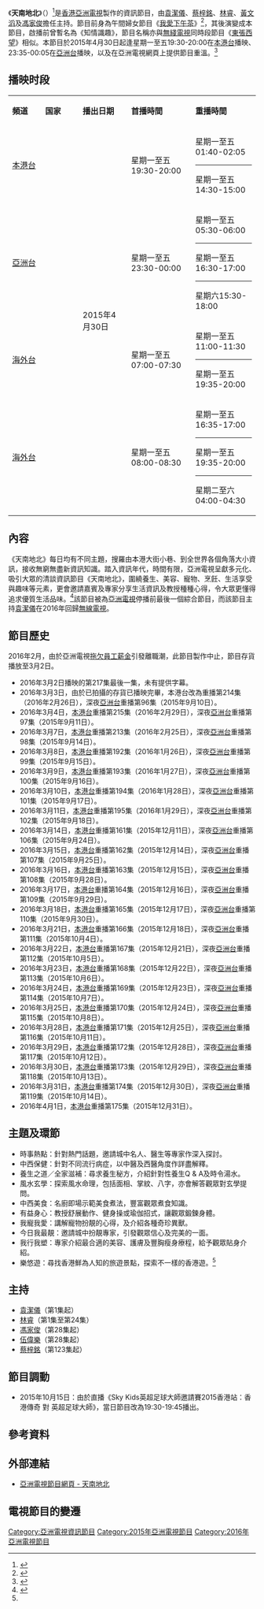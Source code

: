 {{亞視節目
|中文節目名=天南地北
|英文節目名={{lang|en|Asia Leisure}}
|圖像=[[File:ATV_Asia_Leisure.jpg|300px]]
|類型=資訊節目
|監製=[[溫少江|溫少江]]
|編導= [[黎淑芳|黎淑芳]]、[[李順景|李順景]]、[[吳錦泉|吳錦泉]]
|主持=[[袁潔儀|袁潔儀]]、[[蔡梓銘|蔡梓銘]]、[[林睿|林　睿]]、[[黃文滔|黃文滔]]、<br/>[[馮家俊|馮家俊]]
|主題音樂=
|國家={{HK}}
|語言=[[粵語|粵語]]
|集數=238
|製作年份=
|每集長=30分鐘（連廣告）
|製作公司=[[亞洲電視有限公司|亞洲電視有限公司]]
|aTV-11播出日期=2015年4月30日－2016年3月2日
|aTV-11视频制式=[[16:9|16:9]] [[標清電視|標清電視]]
|aTV-11音频制式=[[立體聲|立體聲]]
|aTV-11播出時間=星期一至五 19:30－20:00（連廣告）
|aTV-12播出日期=2015年4月30日－ 2016年3月2日
|aTV-12視頻制式=[[16:9|16:9]] [[高清電視|高清電視]]
|aTV-12音頻制式=[[立體聲|立體聲]]
|aTV-12播出時間=星期一至五 23:35－00:05（連廣告）
|晚於 = [[我愛下午茶|我愛下午茶]] 
|官方網站=http://www.hkatv.com/zh-hk/pages/262/{{dead link|date=2017年12月 |bot=InternetArchiveBot |fix-attempted=yes }}
}}

《'''天南地北'''》（{{lang|en|'''Asia Leisure'''}}）<ref>{{Cite web |url=https://www.youtube.com/watch?v=k-1qxXjuPPc |title=《天南地北》宣傳片 |access-date=2015-04-24 |archive-date=2016-03-28 |archive-url=https://web.archive.org/web/20160328043042/https://www.youtube.com/watch?v=k-1qxXjuPPc |dead-url=no }}</ref>是[[香港|香港]][[亞洲電視|亞洲電視]]製作的資訊節目，由[[袁潔儀|袁潔儀]]、[[蔡梓銘|蔡梓銘]]、[[林睿|林睿]]、[[黃文滔|黃文滔]]及[[馮家俊|馮家俊]]擔任主持。節目前身為午間婦女節目《[[我愛下午茶|我愛下午茶]]》<ref name="apple">{{cite web|url=http://hk.apple.nextmedia.com/enews/realtime/20150429/53687108|title=主持新節目《天南地北》 潔儀姐姐：唔係重播已經好開心|publisher=|access-date=2015-05-26|archive-date=2015-05-26|archive-url=https://web.archive.org/web/20150526131106/http://hk.apple.nextmedia.com/enews/realtime/20150429/53687108|dead-url=no}}</ref>，其後演變成本節目，啟播前曾暫名為《知情識趣》，節目名稱亦與[[無綫電視|無綫電視]]同時段節目《[[東張西望|東張西望]]》相似。本節目於2015年4月30日起逢星期一至五19:30-20:00在[[本港台|本港台]]播映、23:35-00:05在[[亞洲電視亞洲台|亞洲台]]播映，以及在亞洲電視網頁上提供節目重溫。<ref>{{Cite web |url=http://hk.apple.nextmedia.com/news/art/20160304/19516012 |title=存档副本 |access-date=2016-03-06 |archive-date=2017-01-12 |archive-url=https://web.archive.org/web/20170112134153/http://hk.apple.nextmedia.com/news/art/20160304/19516012 |dead-url=no }}</ref>

==播映时段==
{| class="wikitable" style="text-align:center"
|- style="background:cornflowerblue; color:white"  
|style="width:6%"|'''頻道''' ||style="width:7%"|'''国家''' ||style="width:7%"|'''播出日期''' ||style="width:10%"|'''首播時間'''||style="width:10%"|'''重播時間'''
|-
|[[本港台|本港台]]||{{HK}}||rowspan="4"|2015年4月30日||星期一至五19:30-20:00||星期一至五01:40-02:05<hr>星期一至五14:30-15:00
|-
|[[亞洲電視亞洲台|亞洲台]]||{{HK}}||星期一至五23:30-00:00||星期一至五05:30-06:00<hr>星期一至五16:30-17:00<hr>星期六15:30-18:00
|-
|[[海外台|海外台]]||{{US}}||星期一至五07:00-07:30||星期一至五11:00-11:30<hr>星期一至五19:35-20:00
|-
|[[海外台|海外台]]||{{US}}||星期一至五08:00-08:30||星期一至五16:35-17:00<hr>星期一至五19:35-20:00<hr>星期二至六04:00-04:30
|}

==內容==
《天南地北》每日均有不同主題，搜羅由本港大街小巷、到全世界各個角落大小資訊，接收無窮無盡新資訊知識。踏入資訊年代，時間有限，亞洲電視呈獻多元化、吸引大眾的清談資訊節目《天南地北》，圍繞養生、美容、寵物、烹飪、生活享受與趣味等元素，更會邀請嘉賓及專家分享生活資訊及教授種種心得，令大眾更懂得追求優質生活品味。<ref>{{cite web|url=http://www.hkatv.com/events/south/?mod=home|title=aTV 亞洲電視 香港官方網站|publisher=|deadurl=yes|archiveurl=https://web.archive.org/web/20150719012436/http://www.hkatv.com/events/south/?mod=home|archivedate=2015-07-19|access-date=2015-04-23}}</ref>該節目被為[[亞洲電視|亞洲電視]]停播前最後一個綜合節目，而該節目主持[[袁潔儀|袁潔儀]]在2016年回歸[[TVB|無線電視]]。

==節目歷史==
2016年2月，由於亞洲電視[[亞洲電視欠薪及不獲續牌事件|拖欠員工薪金]]引發離職潮，此節目製作中止，節目存貨播放至3月2日。
*2016年3月2日播映的第217集最後一集，未有提供字幕。
*2016年3月3日，由於已拍攝的存貨已播映完畢，本港台改為重播第214集（2016年2月26日），深夜[[亞洲電視亞洲台|亞洲台]]重播第96集（2015年9月10日）。
*2016年3月4日，[[本港台|本港台]]重播第215集（2016年2月29日），深夜[[亞洲電視亞洲台|亞洲台]]重播第97集（2015年9月11日）。
*2016年3月7日，[[本港台|本港台]]重播第213集（2016年2月25日），深夜[[亞洲電視亞洲台|亞洲台]]重播第98集（2015年9月14日）。
*2016年3月8日，[[本港台|本港台]]重播第192集（2016年1月26日），深夜[[亞洲電視亞洲台|亞洲台]]重播第99集（2015年9月15日）。
*2016年3月9日，[[本港台|本港台]]重播第193集（2016年1月27日），深夜[[亞洲電視亞洲台|亞洲台]]重播第100集（2015年9月16日）。
*2016年3月10日，[[本港台|本港台]]重播第194集（2016年1月28日），深夜[[亞洲電視亞洲台|亞洲台]]重播第101集（2015年9月17日）。
*2016年3月11日，[[本港台|本港台]]重播第195集（2016年1月29日），深夜[[亞洲電視亞洲台|亞洲台]]重播第102集（2015年9月18日）。
*2016年3月14日，[[本港台|本港台]]重播第161集（2015年12月11日），深夜[[亞洲電視亞洲台|亞洲台]]重播第106集（2015年9月24日）。
*2016年3月15日，[[本港台|本港台]]重播第162集（2015年12月14日），深夜[[亞洲電視亞洲台|亞洲台]]重播第107集（2015年9月25日）。
*2016年3月16日，[[本港台|本港台]]重播第163集（2015年12月15日），深夜[[亞洲電視亞洲台|亞洲台]]重播第108集（2015年9月28日）。
*2016年3月17日，[[本港台|本港台]]重播第164集（2015年12月16日），深夜[[亞洲電視亞洲台|亞洲台]]重播第109集（2015年9月29日）。
*2016年3月18日，[[本港台|本港台]]重播第165集（2015年12月17日），深夜[[亞洲電視亞洲台|亞洲台]]重播第110集（2015年9月30日）。
*2016年3月21日，[[本港台|本港台]]重播第166集（2015年12月18日），深夜[[亞洲電視亞洲台|亞洲台]]重播第111集（2015年10月4日）。
*2016年3月22日，[[本港台|本港台]]重播第167集（2015年12月21日），深夜[[亞洲電視亞洲台|亞洲台]]重播第112集（2015年10月5日）。
*2016年3月23日，[[本港台|本港台]]重播第168集（2015年12月22日），深夜[[亞洲電視亞洲台|亞洲台]]重播第113集（2015年10月6日）。
*2016年3月24日，[[本港台|本港台]]重播第169集（2015年12月23日），深夜[[亞洲電視亞洲台|亞洲台]]重播第114集（2015年10月7日）。
*2016年3月25日，[[本港台|本港台]]重播第170集（2015年12月24日），深夜[[亞洲電視亞洲台|亞洲台]]重播第115集（2015年10月8日）。
*2016年3月28日，[[本港台|本港台]]重播第171集（2015年12月25日），深夜[[亞洲電視亞洲台|亞洲台]]重播第116集（2015年10月11日）。
*2016年3月29日，[[本港台|本港台]]重播第172集（2015年12月28日），深夜[[亞洲電視亞洲台|亞洲台]]重播第117集（2015年10月12日）。
*2016年3月30日，[[本港台|本港台]]重播第173集（2015年12月29日），深夜[[亞洲電視亞洲台|亞洲台]]重播第118集（2015年10月13日）。
*2016年3月31日，[[本港台|本港台]]重播第174集（2015年12月30日），深夜[[亞洲電視亞洲台|亞洲台]]重播第119集（2015年10月14日）。
*2016年4月1日，[[本港台|本港台]]重播第175集（2015年12月31日）。

==主題及環節==
*時事熱點：針對熱門話題，邀請城中名人、醫生等專家作深入探討。
*中西保健：針對不同流行病症，以中醫及西醫角度作詳盡解釋。
*養生之道／全家滋補：尋求養生秘方，介紹針對性養生Q & A及時令湯水。
*風水玄學：探索風水命理，包括面相、掌紋、八字，亦會解答觀眾對玄學提問。
*中西美食：名廚即場示範美食煮法，豐富觀眾煮食知識。
*有益身心：教授舒展動作、健身操或瑜伽招式，讓觀眾鍛鍊身體。
*我寵我愛：講解寵物扮靚的心得，及介紹各種奇珍異獸。
*今日我最靚：邀請城中扮靚專家，引發觀眾信心及完美的一面。
*我行我塑：專家介紹最合適的美容、護膚及豐胸瘦身療程，給予觀眾貼身介紹。
*樂悠遊：尋找香港鮮為人知的旅遊景點，探索不一樣的香港遊。<ref name="apple"/>

==主持==
*[[袁潔儀|袁潔儀]]（第1集起）
*[[林睿|林睿]]（第1集至第24集）
*[[馮家俊|馮家俊]]（第28集起）
*[[伍偉樂|伍偉樂]]（第28集起）
*[[蔡梓銘|蔡梓銘]]（第123集起）

==節目調動==
*2015年10月15日：由於直播《Sky Kids英超足球大師邀請賽2015香港站：香港傳奇 對 英超足球大師》，當日節目改為19:30-19:45播出。

==參考資料==
{{reflist}}

==外部連結==
*[http://www.hkatv.com/zh-hk/pages/262/ 亞洲電視節目網頁 - 天南地北]{{dead link|date=2017年12月 |bot=InternetArchiveBot |fix-attempted=yes }}

==電視節目的變遷==
{{電視節目的變遷
|電視台={{HK}} [[亞洲電視|亞洲電視]][[本港台|本港台]]
|播放檔次=星期一至五 19:30-20:00 時段
|節目名稱=天南地北<br/>(2015.04.30 -2016.03.31）
|上一節目=[[婆婆來了|婆婆來了]]<br/>(2015.02.26 - 2015.04.29）
|下一節目=（電視台已停止播放）
}}

[[Category:亞洲電視資訊節目|Category:亞洲電視資訊節目]]
[[Category:2015年亞洲電視節目|Category:2015年亞洲電視節目]]
[[Category:2016年亞洲電視節目|Category:2016年亞洲電視節目]]